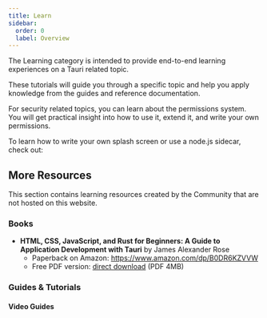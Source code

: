 ```yaml
---
title: Learn
sidebar:
  order: 0
  label: Overview
---
```



The Learning category is intended to provide end-to-end learning experiences on a Tauri related topic.

These tutorials will guide you through a specific topic and help you apply knowledge from the guides and reference documentation.

For security related topics, you can learn about the permissions system. You will get practical insight into how to use it, extend it, and write your own permissions.

<CardGrid>
  <LinkCard
    title="Using Plugin Permissions"
    href="/learn/security/using-plugin-permissions/"
  />
  <LinkCard
    title="Capabilities for Different Windows and Platforms"
    href="/learn/security/capabilities-for-windows-and-platforms/"
  />
  <LinkCard
    title="Writing Plugin Permissions"
    href="/learn/security/writing-plugin-permissions/"
  />
</CardGrid>

To learn how to write your own splash screen or use a node.js sidecar, check out:

<CardGrid>
  <LinkCard title="Splashcreen" href="/learn/splashscreen/" />
  <LinkCard title="Node.js as a Sidecar" href="/learn/sidecar-nodejs/" />
</CardGrid>

## More Resources

This section contains learning resources created by the Community that are not hosted on this website.

<LinkCard
  title="Have something to share?"
  description="Open a pull request to show us your amazing resource."
  href="https://github.com/tauri-apps/awesome-tauri/pulls"
/>

### Books

- **HTML, CSS, JavaScript, and Rust for Beginners: A Guide to Application Development with Tauri** by James Alexander Rose
  - Paperback on Amazon: https://www.amazon.com/dp/B0DR6KZVVW
  - Free PDF version: [direct download](/assets/learn/community/HTML_CSS_JavaScript_and_Rust_for_Beginners_A_Guide_to_Application_Development_with_Tauri.pdf) (PDF 4MB)

### Guides & Tutorials

<AwesomeTauri section="guides-no-official-no-video" />

#### Video Guides

<AwesomeTauri section="guides-no-official-only-video" />
